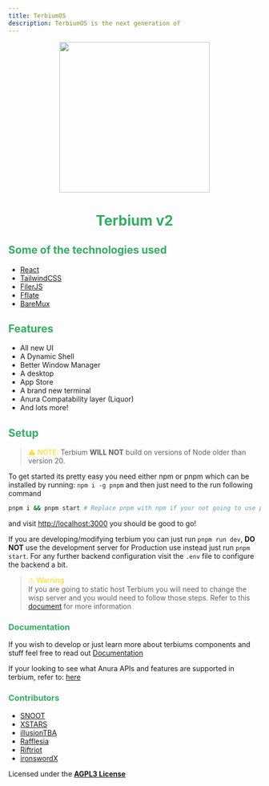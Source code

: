 ```yaml
---
title: TerbiumOS
description: TerbiumOS is the next generation of 
---
```


<center>
    <img src="card.png" style="display: block; margin-left: auto; margin-right: auto; width: 300px;"></img>
    <h1 style="color: #32ae62;">Terbium v2</h1>
</center>

## <span style="color: #32ae62;">Some of the technologies used</span>

- [React](https://react.dev)
- [TailwindCSS](https://tailwindcss.com)
- [FilerJS](https://github.com/filerjs/filer)
- [Fflate](https://github.com/101arrowz/fflate/)
- [BareMux](https://github.com/mercuryworkshop/bare-mux)

## <span style="color: #32ae62;">Features</span>

- All new UI
- A Dynamic Shell
- Better Window Manager
- A desktop
- App Store
- A brand new terminal
- Anura Compatability layer (Liquor)
- And lots more!

## <span style="color: #32ae62;">Setup</span>

> <span style="font-family: url('https://fonts.googleapis.com/css2?family=Roboto&display=swap'); color: #ffd900;">⚠</span> <span style="color: #ffd900;">NOTE:</span> Terbium **WILL NOT** build on versions of Node older than version 20.

To get started its pretty easy you need either npm or pnpm which can be installed by running: `npm i -g pnpm` and then just need to the run following command

```bash
pnpm i && pnpm start # Replace pnpm with npm if your not going to use pnpm
```

and visit [http://localhost:3000](http://localhost:3000) you should be good to go!

If you are developing/modifying terbium you can just run `pnpm run dev`, **DO NOT** use the development server for Production use instead just run `pnpm start`. For any further backend configuration visit the `.env` file to configure the backend a bit.

> <span style="font-family: none; color: #ffd900;">⚠</span> <span style="color: #ffd900;">Warning</span><br>
> If you are going to static host Terbium you will need to change the wisp server and you would need to follow those steps. Refer to this [document](https://github.com/TerbiumOS/web-v2/tree/main/docs/static-hosting.md) for more information

### <span style="color: #32ae62;">Documentation</span>

If you wish to develop or just learn more about terbiums components and stuff feel free to read out [Documentation](https://github.com/TerbiumOS/web-v2/tree/main/docs/README.md)

If your looking to see what Anura APIs and features are supported in terbium, refer to: [here](https://github.com/TerbiumOS/web-v2/tree/main/docs/anura-compat.md)

### <span style="color: #32ae62;">Contributors</span>

- [SNOOT](https://github.com/NovaAppsInc)
- [XSTARS](https://github.com/Notplayingallday383)
- [illusionTBA](https://github.com/illusionTBA)
- [Rafflesia](https://github.com/ProgrammerIn-wonderland)
- [Riftriot](https://github.com/Riftriot)
- [ironswordX](https://github.com/ironswordX)

Licensed under the [**AGPL3 License**](https://www.gnu.org/licenses/agpl-3.0.en.html)